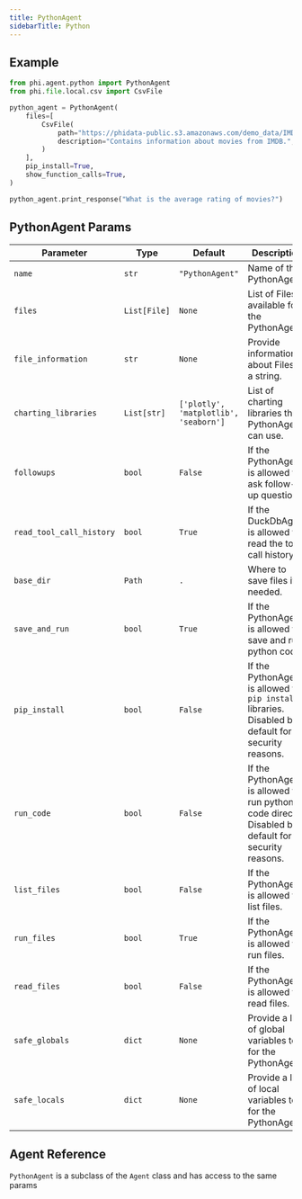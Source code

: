 ```yaml
---
title: PythonAgent
sidebarTitle: Python
---
```


## Example

```python python_agent.py
from phi.agent.python import PythonAgent
from phi.file.local.csv import CsvFile

python_agent = PythonAgent(
    files=[
        CsvFile(
            path="https://phidata-public.s3.amazonaws.com/demo_data/IMDB-Movie-Data.csv",
            description="Contains information about movies from IMDB.",
        )
    ],
    pip_install=True,
    show_function_calls=True,
)

python_agent.print_response("What is the average rating of movies?")
```

## PythonAgent Params


| Parameter | Type | Default | Description |
|-----------|------|---------|-------------|
| `name` | `str` | `"PythonAgent"` | Name of the PythonAgent. |
| `files` | `List[File]` | `None` | List of Files available for the PythonAgent. |
| `file_information` | `str` | `None` | Provide information about Files as a string. |
| `charting_libraries` | `List[str]` | `['plotly', 'matplotlib', 'seaborn']` | List of charting libraries the PythonAgent can use. |
| `followups` | `bool` | `False` | If the PythonAgent is allowed to ask follow-up questions. |
| `read_tool_call_history` | `bool` | `True` | If the DuckDbAgent is allowed to read the tool call history. |
| `base_dir` | `Path` | `.` | Where to save files if needed. |
| `save_and_run` | `bool` | `True` | If the PythonAgent is allowed to save and run python code. |
| `pip_install` | `bool` | `False` | If the PythonAgent is allowed to `pip install` libraries. Disabled by default for security reasons. |
| `run_code` | `bool` | `False` | If the PythonAgent is allowed to run python code directly. Disabled by default for security reasons. |
| `list_files` | `bool` | `False` | If the PythonAgent is allowed to list files. |
| `run_files` | `bool` | `True` | If the PythonAgent is allowed to run files. |
| `read_files` | `bool` | `False` | If the PythonAgent is allowed to read files. |
| `safe_globals` | `dict` | `None` | Provide a list of global variables to for the PythonAgent. |
| `safe_locals` | `dict` | `None` | Provide a list of local variables to for the PythonAgent. |

## Agent Reference

`PythonAgent` is a subclass of the `Agent` class and has access to the same params

<Snippet file="agent-reference.mdx" />

